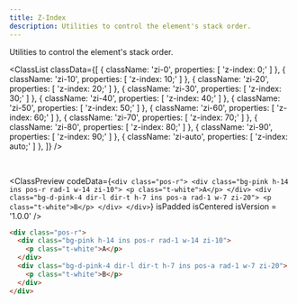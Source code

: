 ```yaml
---
title: Z-Index
description: Utilities to control the element's stack order.
---
```



Utilities to control the element's stack order.

<ClassList
  classData={[
    {
      className: 'zi-0',
      properties: [
        'z-index: 0;'
      ]
    },
    {
      className: 'zi-10',
      properties: [
        'z-index: 10;'
      ]
    },
    {
      className: 'zi-20',
      properties: [
        'z-index: 20;'
      ]
    },
    {
      className: 'zi-30',
      properties: [
        'z-index: 30;'
      ]
    },
    {
      className: 'zi-40',
      properties: [
        'z-index: 40;'
      ]
    },
    {
      className: 'zi-50',
      properties: [
        'z-index: 50;'
      ]
    },
    {
      className: 'zi-60',
      properties: [
        'z-index: 60;'
      ]
    },
    {
      className: 'zi-70',
      properties: [
        'z-index: 70;'
      ]
    },
    {
      className: 'zi-80',
      properties: [
        'z-index: 80;'
      ]
    },
    {
      className: 'zi-90',
      properties: [
        'z-index: 90;'
      ]
    },
    {
      className: 'zi-auto',
      properties: [
        'z-index: auto;'
      ]
    },
  ]}
/>

<br />

<ClassPreview
  codeData={`
    <div class="pos-r">
      <div class="bg-pink h-14 ins pos-r rad-1 w-14 zi-10">
        <p class="t-white">A</p>
      </div>
      <div class="bg-d-pink-4 dir-l dir-t h-7 ins pos-a rad-1 w-7 zi-20">
        <p class="t-white">B</p>
      </div>
    </div>
  `}
  isPadded
  isCentered
  isVersion = '1.0.0'
/>

```html
<div class="pos-r">
  <div class="bg-pink h-14 ins pos-r rad-1 w-14 zi-10">
    <p class="t-white">A</p>
  </div>
  <div class="bg-d-pink-4 dir-l dir-t h-7 ins pos-a rad-1 w-7 zi-20">
    <p class="t-white">B</p>
  </div>
</div>
```